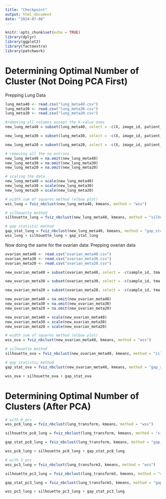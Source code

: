 ```yaml
---
title: "Checkpoint"
output: html_document
date: "2024-07-08"
---
```


```r
knitr::opts_chunk$set(echo = TRUE)
library(dplyr)
library(ggplot2)
library(factoextra)
library(patchwork)
```

# Determining Optimal Number of Cluster (Not Doing PCA First)

Prepping Lung Data 
```r
lung_meta40 <- read.csv("lung_meta40.csv")
lung_meta30 <- read.csv("lung_meta30.csv")
lung_meta20 <- read.csv("lung_meta20.csv")

#removing all columns except the k-value ones 
new_lung_meta40 = subset(lung_meta40, select = -c(X, image_id, patient_id, gender, mhcII_status, age_at_diagnosis, stage_at_diagnosis, stage_numeric, pack_years, survival_days, survival_status, cause_of_death, adjuvant_therapy, time_to_recurrence_days, recurrence_or_lung_ca_death, totalCell))

new_lung_meta30 = subset(lung_meta30, select = -c(X, image_id, patient_id, gender, mhcII_status, age_at_diagnosis, stage_at_diagnosis, stage_numeric, pack_years, survival_days, survival_status, cause_of_death, adjuvant_therapy, time_to_recurrence_days, recurrence_or_lung_ca_death, totalCell))

new_lung_meta20 = subset(lung_meta20, select = -c(X, image_id, patient_id, gender, mhcII_status, age_at_diagnosis, stage_at_diagnosis, stage_numeric, pack_years, survival_days, survival_status, cause_of_death, adjuvant_therapy, time_to_recurrence_days, recurrence_or_lung_ca_death, totalCell))

# removing all the na entries 
new_lung_meta40 = na.omit(new_lung_meta40)
new_lung_meta30 = na.omit(new_lung_meta30)
new_lung_meta20 = na.omit(new_lung_meta20)

# scaling the data 
new_lung_meta40 = scale(new_lung_meta40)
new_lung_meta30 = scale(new_lung_meta30)
new_lung_meta20 = scale(new_lung_meta20)

```


```r
# width sum of squares method (elbow plot)
wss_lung = fviz_nbclust(new_lung_meta40, kmeans, method = "wss")

# silhouette method
silhouette_lung = fviz_nbclust(new_lung_meta40, kmeans, method = "silhouette")

# gap statistic method 
gap_stat_lung = fviz_nbclust(new_lung_meta40, kmeans, method = "gap_stat")
wss_lung + silhouette_lung + gap_stat_lung

```


Now doing the same for the ovarian data:
Prepping ovarian data 
```r
ovarian_meta40 <- read.csv("ovarian_meta40.csv")
ovarian_meta30 <- read.csv("ovarian_meta30.csv")
ovarian_meta20 <- read.csv("ovarian_meta20.csv")

new_ovarian_meta40 = subset(ovarian_meta40, select = -c(sample_id, tma, diagnosis, primary, recurrent, treatment_effect, stage, grade, survival_time, death, BRCA_mutation, age_at_diagnosis, time_to_recurrence, parpi_inhibitor, debulking, totalCell, p_Other, p_Tumor, p_BCell, p_Macrophage, p_THelper, p_CytotoxicT))

new_ovarian_meta30 = subset(ovarian_meta30, select = -c(sample_id, tma, diagnosis, primary, recurrent, treatment_effect, stage, grade, survival_time, death, BRCA_mutation, age_at_diagnosis, time_to_recurrence, parpi_inhibitor, debulking, totalCell, p_Other, p_Tumor, p_BCell, p_Macrophage, p_THelper, p_CytotoxicT))

new_ovarian_meta20 = subset(ovarian_meta20, select = -c(sample_id, tma, diagnosis, primary, recurrent, treatment_effect, stage, grade, survival_time, death, BRCA_mutation, age_at_diagnosis, time_to_recurrence, parpi_inhibitor, debulking, totalCell, p_Other, p_Tumor, p_BCell, p_Macrophage, p_THelper, p_CytotoxicT))

new_ovarian_meta40 = na.omit(new_ovarian_meta40)
new_ovarian_meta30 = na.omit(new_ovarian_meta30)
new_ovarian_meta20 = na.omit(new_ovarian_meta20)

new_ovarian_meta40 = scale(new_ovarian_meta40)
new_ovarian_meta30 = scale(new_ovarian_meta30)
new_ovarian_meta20 = scale(new_ovarian_meta20)
```


```r
# width sum of squares method (elbow plot)
wss_ova = fviz_nbclust(new_ovarian_meta40, kmeans, method = "wss")

# silhouette method
silhouette_ova = fviz_nbclust(new_ovarian_meta40, kmeans, method = "silhouette")

# gap statistic method 
gap_stat_ova = fviz_nbclust(new_ovarian_meta40, kmeans, method = "gap_stat")

wss_ova + silhouette_ova + gap_stat_ova
```


# Determining Optimal Number of Clusters (After PCA) 
```r
# with 8 pcs 
wss_pc8_lung = fviz_nbclust(lung_transform, kmeans, method = "wss")

silhouette_pc8_lung = fviz_nbclust(lung_transform, kmeans, method = "silhouette")

gap_stat_pc8_lung = fviz_nbclust(lung_transform, kmeans, method = "gap_stat")

wss_pc8_lung + silhouette_pc8_lung + gap_stat_pc8_lung

# with 3 pcs
wss_pc3_lung = fviz_nbclust(lung_transform3, kmeans, method = "wss")

silhouette_pc3_lung = fviz_nbclust(lung_transform3, kmeans, method = "silhouette")

gap_stat_pc3_lung = fviz_nbclust(lung_transform3, kmeans, method = "gap_stat")

wss_pc3_lung + silhouette_pc3_lung + gap_stat_pc3_lung
```

```r

```

